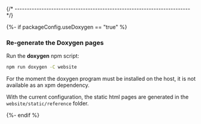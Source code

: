 
{/* ------------------------------------------------------------------------ */}

{%- if packageConfig.useDoxygen == "true" %}

### Re-generate the Doxygen pages

Run the **doxygen** npm script:

```sh
npm run doxygen -C website
```

For the moment the doxygen program must be installed on the host,
it is not available as an xpm dependency.

With the current configuration, the static html pages are generated
in the `website/static/reference` folder.

{%- endif %}
